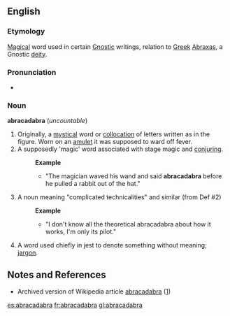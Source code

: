 ==English==

===Etymology===
{{wikipedia}}
[[Magical]] word used in certain [[Gnostic]] writings, relation to [[Greek]] [[Abraxas]], a Gnostic [[deity]].

===Pronunciation===
*{{audio|en-us-abracadabra.ogg|Audio (US)}}

===Noun===
'''abracadabra''' (''uncountable'')
# Originally, a [[mystical]] word or [[collocation]] of letters written as in the figure. Worn on an [[amulet]] it was supposed to ward off fever. 
# A supposedly 'magic' word associated with stage magic and [[conjuring]].
#:'''Example'''
#:*"The magician waved his wand and said '''abracadabra''' before he pulled a rabbit out of the hat."
# A noun meaning "complicated technicalities" and similar (from Def #2)
#:'''Example'''
#:*"I don't know all the theoretical abracadabra about how it works, I'm only its pilot."
# A word used chiefly in jest to denote something without meaning; [[jargon]].

==Notes and References==
* Archived version of Wikipedia article [[wikipedia:Abracadabra|abracadabra]] ([http://en.wikipedia.org/w/index.php?title=Abracadabra_%28disambiguation%29&direction=next&oldid=16891492])

[[es:abracadabra]]
[[fr:abracadabra]]
[[gl:abracadabra]]